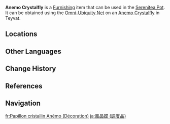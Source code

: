 {{About|the furnishing|the wildlife|Anemo Crystalfly}}
{{Furnishing Infobox
|id             = 369128
|title          = Anemo Crystalfly
|image          = Item Anemo Crystalfly (Furnishing).png
|category       = Animal
|subcategory    = Outdoor Creature
|quality        = 3
|adeptal_energy = 100
|load           = 600
|reduced_load   = 600
|description    = Pure elemental life-forms composed of drifting [[Anemo]] particles, as free and unbound as the butterflies they resemble.<br>A glittering Anemo creature that is the product of rising and condensing elements, and which feeds off the ubiquitous power of Anemo.<br>They say that the flapping of a butterfly's wings has the power to whip up a storm. But within the Serenitea Pot, that raging storm will become a comfortable breeze.
|source1        = Omni-Ubiquity Net
}}
'''Anemo Crystalfly''' is a [[Furnishing]] item that can be used in the [[Serenitea Pot]]. It can be obtained using the [[Omni-Ubiquity Net]] on an [[Anemo Crystalfly]] in Teyvat.

==Locations==
{{Transclude|Anemo Crystalfly|Locations}}

==Other Languages==
{{Other Languages
|Transclude=Anemo Crystalfly
}}

==Change History==
{{Change History|2.3}}

==References==
{{Reflist}}

==Navigation==
{{Furnishing Navbox/Living|Animal}}

[[fr:Papillon cristallin Anémo (Décoration)]]
[[ja:風晶蝶 (調度品)]]